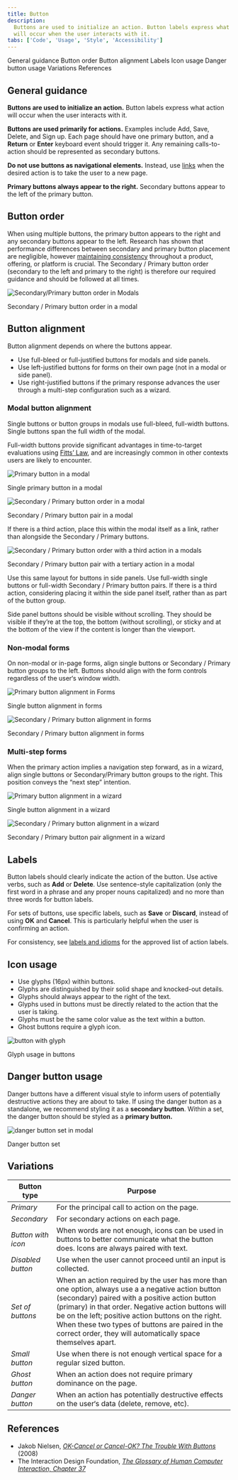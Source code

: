 ```yaml
---
title: Button
description:
  Buttons are used to initialize an action. Button labels express what action
  will occur when the user interacts with it.
tabs: ['Code', 'Usage', 'Style', 'Accessibility']
---
```


<AnchorLinks>

<AnchorLink>General guidance</AnchorLink>
<AnchorLink>Button order</AnchorLink>
<AnchorLink>Button alignment</AnchorLink>
<AnchorLink>Labels</AnchorLink>
<AnchorLink>Icon usage</AnchorLink>
<AnchorLink>Danger button usage</AnchorLink>
<AnchorLink>Variations</AnchorLink>
<AnchorLink>References</AnchorLink>

</AnchorLinks>

## General guidance

**Buttons are used to initialize an action.** Button labels express what action
will occur when the user interacts with it.

**Buttons are used primarily for actions.** Examples include Add, Save, Delete,
and Sign up. Each page should have one primary button, and a **Return** or
**Enter** keyboard event should trigger it. Any remaining calls-to-action should
be represented as secondary buttons.

**Do not use buttons as navigational elements.** Instead, use
[links](/components/link/code) when the desired action is to take the user to a
new page.

**Primary buttons always appear to the right.** Secondary buttons appear to the
left of the primary button.

## Button order

When using multiple buttons, the primary button appears to the right and any
secondary buttons appear to the left. Research has shown that performance
differences between secondary and primary button placement are negligible,
however
[maintaining consistency](https://www.nngroup.com/articles/ok-cancel-or-cancel-ok/)
throughout a product, offering, or platform is crucial. The Secondary / Primary
button order (secondary to the left and primary to the right) is therefore our
required guidance and should be followed at all times.

<Row>
<Column colLg={8}>

![Secondary/Primary button order in Modals](images/button-usage-4.png)

<Caption>Secondary / Primary button order in a modal</Caption>

</Column>
</Row>

## Button alignment

Button alignment depends on where the buttons appear.

- Use full-bleed or full-justified buttons for modals and side panels.
- Use left-justified buttons for forms on their own page (not in a modal or side
  panel).
- Use right-justified buttons if the primary response advances the user through
  a multi-step configuration such as a wizard.

### Modal button alignment

Single buttons or button groups in modals use full-bleed, full-width buttons.
Single buttons span the full width of the modal.

Full-width buttons provide significant advantages in time-to-target evaluations
using
[Fitts’ Law](https://www.interaction-design.org/literature/book/the-glossary-of-human-computer-interaction/fitts-s-law),
and are increasingly common in other contexts users are likely to encounter.

<Row>
<Column colLg={8}>

![Primary button in a modal](images/button-usage-3.png)

<Caption>Single primary button in a modal</Caption>

</Column>
</Row>

<Row>
<Column colLg={8}>

![Secondary / Primary button order in a modal](images/button-usage-4.png)

<Caption>Secondary / Primary button pair in a modal</Caption>

</Column>
</Row>

If there is a third action, place this within the modal itself as a link, rather
than alongside the Secondary / Primary buttons.

<Row>
<Column colLg={8}>

![Secondary / Primary button order with a third action in a modals](images/button-usage-5.png)

<Caption>
  Secondary / Primary button pair with a tertiary action in a modal
</Caption>

</Column>
</Row>

Use this same layout for buttons in side panels. Use full-width single buttons
or full-width Secondary / Primary button pairs. If there is a third action,
considering placing it within the side panel itself, rather than as part of the
button group.

Side panel buttons should be visible without scrolling. They should be visible
if they’re at the top, the bottom (without scrolling), or sticky and at the
bottom of the view if the content is longer than the viewport.

### Non-modal forms

On non-modal or in-page forms, align single buttons or Secondary / Primary
button groups to the left. Buttons should align with the form controls
regardless of the user‘s window width.

<Row>
<Column colLg={8}>

![Primary button alignment in Forms](images/button-usage-6.png)

<Caption>Single button alignment in forms</Caption>

</Column>
</Row>

<Row>
<Column colLg={8}>

![Secondary / Primary button alignment in forms](images/button-usage-7.png)

<Caption>Secondary / Primary button alignment in forms</Caption>

</Column>
</Row>

### Multi-step forms

When the primary action implies a navigation step forward, as in a wizard, align
single buttons or Secondary/Primary button groups to the right. This position
conveys the “next step” intention.

<Row>
<Column colLg={8}>

![Primary button alignment in a wizard](images/button-usage-8.png)

<Caption>Single button alignment in a wizard</Caption>

</Column>
</Row>

<Row>
<Column colLg={8}>

![Secondary / Primary button alignment in a wizard](images/button-usage-9.png)

<Caption>Secondary / Primary button pair alignment in a wizard</Caption>

</Column>
</Row>

## Labels

Button labels should clearly indicate the action of the button. Use active
verbs, such as **Add** or **Delete**. Use sentence-style capitalization (only
the first word in a phrase and any proper nouns capitalized) and no more than
three words for button labels.

For sets of buttons, use specific labels, such as **Save** or **Discard**,
instead of using **OK** and **Cancel**. This is particularly helpful when the
user is confirming an action.

For consistency, see [labels and idioms](/guidelines/content/glossary) for the
approved list of action labels.

## Icon usage

- Use glyphs (16px) within buttons.
- Glyphs are distinguished by their solid shape and knocked-out details.
- Glyphs should always appear to the right of the text.
- Glyphs used in buttons must be directly related to the action that the user is
  taking.
- Glyphs must be the same color value as the text within a button.
- Ghost buttons require a glyph icon.

<Row>
<Column colLg={8}>

![button with glyph](images/button-usage-1.png)

<Caption>Glyph usage in buttons</Caption>

</Column>
</Row>

## Danger button usage

Danger buttons have a different visual style to inform users of potentially
destructive actions they are about to take. If using the danger button as a
standalone, we recommend styling it as a **secondary button**. Within a set, the
danger button should be styled as a **primary button.**

<Row>
<Column colLg={8}>

![danger button set in modal](images/button-usage-2.png)

<Caption>Danger button set</Caption>

</Column>
</Row>

## Variations

| Button type        | Purpose                                                                                                                                                                                                                                                                                                                                                                           |
| ------------------ | --------------------------------------------------------------------------------------------------------------------------------------------------------------------------------------------------------------------------------------------------------------------------------------------------------------------------------------------------------------------------------- |
| _Primary_          | For the principal call to action on the page.                                                                                                                                                                                                                                                                                                                                     |
| _Secondary_        | For secondary actions on each page.                                                                                                                                                                                                                                                                                                                                               |
| _Button with icon_ | When words are not enough, icons can be used in buttons to better communicate what the button does. Icons are always paired with text.                                                                                                                                                                                                                                            |
| _Disabled button_  | Use when the user cannot proceed until an input is collected.                                                                                                                                                                                                                                                                                                                     |
| _Set of buttons_   | When an action required by the user has more than one option, always use a a negative action button (secondary) paired with a positive action button (primary) in that order. Negative action buttons will be on the left; positive action buttons on the right. When these two types of buttons are paired in the correct order, they will automatically space themselves apart. |
| _Small button_     | Use when there is not enough vertical space for a regular sized button.                                                                                                                                                                                                                                                                                                           |
| _Ghost button_     | When an action does not require primary dominance on the page.                                                                                                                                                                                                                                                                                                                    |
| _Danger button_    | When an action has potentially destructive effects on the user‘s data (delete, remove, etc).                                                                                                                                                                                                                                                                                      |

## References

- Jakob Nielsen,
  [_OK-Cancel or Cancel-OK? The Trouble With Buttons_](https://www.nngroup.com/articles/ok-cancel-or-cancel-ok/)
  (2008)
- The Interaction Design Foundation,
  [_The Glossary of Human Computer Interaction, Chapter 37_](https://www.interaction-design.org/literature/book/the-glossary-of-human-computer-interaction/fitts-s-law)
